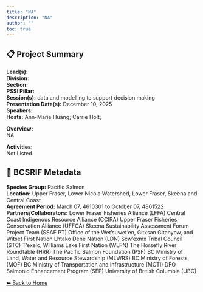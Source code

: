```yaml
---
title: "NA"
description: "NA"
author: ""
toc: true
---
```


## 📋 Project Summary

**Lead(s):**   
**Division:**   
**Section:**   
**PSSI Pillar:**   
**Session(s):** data and modelling to support decision making  
**Presentation Date(s):** December 10, 2025  
**Speakers:**   
**Hosts:** Ann-Marie Huang; Carrie Holt;  

**Overview:**  
NA   

**Activities:**  
Not Listed

## 🧬 BCSRIF Metadata

**Species Group:** Pacific Salmon  
**Location:** Upper Fraser, Lower Nicola Watershed, Lower Fraser, Skeena and Central Coast  
**Agreement Period:** March 07, 4610301 to October 07, 4861522  
**Partners/Collaborators:** Lower Fraser Fisheries Alliance (LFFA) 
Central Coast Indigenous Resource Alliance (CCIRA) 
Upper Fraser Fisheries Conservation Alliance (UFFCA) 
Skeena Sustainability Assessment Forum Project Team (SSAF PT) 
Office of the Wet’suwet’en, Gitxsan Gitanyow, and Witset First Nation
Lhtako Dené Nation (LDN) 
Scw’exmx Tribal Council (STC) 
T’exelc, Williams Lake First Nation (WLFN) 
The Horsefly River Roundtable (HRR) 
The Pacific Salmon Foundation (PSF) 
BC Ministry of Land, Water and Resource Stewardship (MLWRS) 
BC Ministry of Forests (MOF)
BC Ministry of Transportation and Infrastructure (MOTI) 
DFO Salmonid Enhancement Program (SEP) 
University of British Columbia (UBC) 
  

[⬅ Back to Home](../index.qmd)
